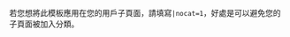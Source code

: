 <noinclude>若您想將此模板應用在您的用戶子頁面，請填寫<code>|nocat=1</code>，好處是可以避免您的子頁面被加入分類。</noinclude>
{{Userbox
  |border-c     = #4169E1
  |id           = [[无界浏览|<span style="color:#FFD700;">无界</span>]]
  |id-c         = #4169E1
  |info         = &nbsp;這個用户使用[[无界浏览|<span style="color:#4169E1;">'''无界浏览'''</span>]]上网。
  |info-c       = #FFD700
  |info-fc      = #4169E1
  |info-s       = 10
  |usercategory = 使用无界浏览上网的维基人
}}<noinclude>[[分类:使用无界浏览上网的维基人| ]]</noinclude>